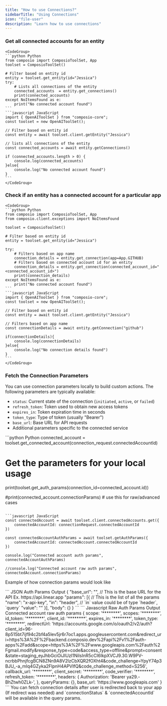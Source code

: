 ```yaml
---
title: "How to use Connections?"
sidebarTitle: "Using Connections"
icon: "file-user"
description: "Learn how to use connections"
---
```


### Get all connected accounts for an entity
    <CodeGroup>
    ```python Python
    from composio import ComposioToolSet, App
    toolset = ComposioToolSet()

    # Filter based on entity id
    entity = toolset.get_entity(id="Jessica")
    try:
        # Lists all connections of the entity
        connected_accounts  = entity.get_connections() 
        print(connected_accounts)
    except NoItemsFound as e:
        print("No connected account found")
    ```
    ```javascript JavaScript
    import { OpenAIToolSet } from "composio-core";
    const toolset = new OpenAIToolSet();

    // Filter based on entity id
    const entity = await toolset.client.getEntity("Jessica")

    // lists all connections of the entity
    const connected_accounts = await entity.getConnections()

    if (connected_accounts.length > 0) {
        console.log(connected_accounts)
    }else{
        console.log("No connected account found")
    }
    ```
    </CodeGroup>

### Check if an entity has a connected account for a particular app
    <CodeGroup>
    ```python Python
    from composio import ComposioToolSet, App
    from composio.client.exceptions import NoItemsFound

    toolset = ComposioToolSet()

    # Filter based on entity id
    entity = toolset.get_entity(id="Jessica") 

    try:
        # Filters based on app name
        connection_details = entity.get_connection(app=App.GITHUB) 
        # Filters based on connected account id for an entity
        connection_details = entity.get_connection(connected_account_id="<connected_account_id>") 
        print(connection_details)
    except NoItemsFound as e:
        print("No connected account found")
    ```
    ```javascript JavaScript
    import { OpenAIToolSet } from "composio-core";
    const toolset = new OpenAIToolSet();

    // Filter based on entity id
    const entity = await toolset.client.getEntity("Jessica")

    // Filters based on app name
    const connectionDetails = await entity.getConnection("github")

    if(connectionDetails){
        console.log(connectionDetails)
    }else{
        console.log("No connection details found")
    }
    ```
    </CodeGroup>

### Fetch the Connection Parameters
You can use connection parameters locally to build custom actions. The following parameters are typically available:

- `status`: Current state of the connection (`initiated`, `active`, or `failed`)
- `refresh_token`: Token used to obtain new access tokens
- `expires_in`: Token expiration time in seconds
- `token_type`: Type of token (usually "Bearer")
- `base_url`: Base URL for API requests
- Additional parameters specific to the connected service

<CodeGroup>
```python Python
connected_account = toolset.get_connected_account(connection_request.connectedAccountId)

# Get the parameters for your local usage
print(toolset.get_auth_params(connection_id=connected_account.id))

#print(connected_account.connectionParams) # use this for raw/advanced cases
```

```javascript JavaScript
const connectedAccount = await toolset.client.connectedAccounts.get({
    connectedAccountId: connectionRequest.connectedAccountId
})

const connectedAccountAuthParams = await toolset.getAuthParams({
    connectedAccountId: connectedAccount.connectedAccountId
})

console.log("Connected account auth params", connectedAccountAuthParams)

//console.log("Connected account raw auth params", connectedAccount.connectionParams)

```
</CodeGroup>

Example of how connection params would look like 

<CodeGroup>
``` JSON Auth Params Output
{
	"base_url": "", // This is the base URL for the API Ex. https://api.linear.app
	"params": [{ // This is the list of all the params
		"name": "x-api-key", 
		"in": "header", // `in` value could be of type `header`, `query` 
		"value": "<api-key>"
	}],
	"body": {}
}
```
``` Javascript Raw Auth Params Output
Connected account raw auth params {
  scope: '********',
  scopes: '********',
  id_token: '********',
  client_id: '********',
  expires_in: '********',
  token_type: '********',
  redirectUrl: 'https://accounts.google.com/o/oauth2/v2/auth?client_id=96-8p515bt7ijf94c2bf4a5lev5jr6r7oc1.apps.googleusercontent.com&redirect_uri=https%3A%2F%2Fbackend.composio.dev%2Fapi%2Fv1%2Fauth-apps%2Fadd&scope=https%3A%2F%2Fwww.googleapis.com%2Fauth%2Fgmail.modify&response_type=code&access_type=offline&prompt=consent&state=staging_eyJhbGciOiJIUzI1NiIsInR5cCI6IkpXVCJ9.30.W9PV-ncrbbPhnjfcgBCN8ZNn9A8V2lzCbXQR2fOXht4&code_challenge=YpyY74p3BJU_-a_mIq4GZyka2FlpnH4APVIfQ&code_challenge_method=S256',
  callback_url: '********',
  client_secret: '********',
  code_verifier: '********',
  refresh_token: '********',
  headers: {
    Authorization: 'Bearer ya29.-BhZtwh0ZLk-',
  },
  queryParams: {},
  base_url: 'https://www.googleapis.com'
}
```

</CodeGroup>



<Note>
You can fetch connection details after user is redirected back to your app (If redirect was needed) and `connectionStatus` & `connectedAccountId` will be available in the query params.
</Note>